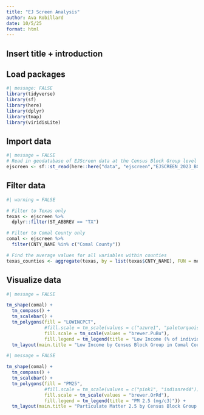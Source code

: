 ```yaml
---
title: "EJ Screen Analysis"
author: Ava Robillard
date: 10/5/25
format: html
---
```

## Insert title + introduction

## Load packages
```r
#| message: FALSE
library(tidyverse)
library(sf)
library(here)
library(dplyr)
library(tmap)
library(viridisLite)
```

## Import data
```r
#| message = FALSE
# Read in geodatabase of EJScreen data at the Census Block Group level
ejscreen <- sf::st_read(here::here("data", "ejscreen","EJSCREEN_2023_BG_StatePct_with_AS_CNMI_GU_VI.gdb"))
```

## Filter data
```r
#| warning = FALSE

# Filter to Texas only
texas <- ejscreen %>%
  dplyr::filter(ST_ABBREV == "TX") 

# Filter to Comal County only
comal <- ejscreen %>%
  filter(CNTY_NAME %in% c("Comal County")) 

# Find the average values for all variables within counties
texas_counties <- aggregate(texas, by = list(texas$CNTY_NAME), FUN = mean)

```

## Visualize data
```r
#| message = FALSE

tm_shape(comal) +
  tm_compass() +
  tm_scalebar() +
  tm_polygons(fill = "LOWINCPCT",
              #fill.scale = tm_scale(values = c("azure1", "paleturquoise4")),
              fill.scale = tm_scale(values = "brewer.PuBu"),
              fill.legend = tm_legend(title = "Low Income (% of individuals)")) +
  tm_layout(main.title = "Low Income by Census Block Group in Comal County, Texas") 
```

```r
#| message = FALSE

tm_shape(comal) +
  tm_compass() +
  tm_scalebar() +
  tm_polygons(fill = "PM25",
              #fill.scale = tm_scale(values = c("pink1", "indianred4")),
              fill.scale = tm_scale(values = "brewer.OrRd"),
              fill.legend = tm_legend(title = "PM 2.5 (mg/c3)")) +
  tm_layout(main.title = "Particulate Matter 2.5 by Census Block Group in Comal County, Texas") 
```

